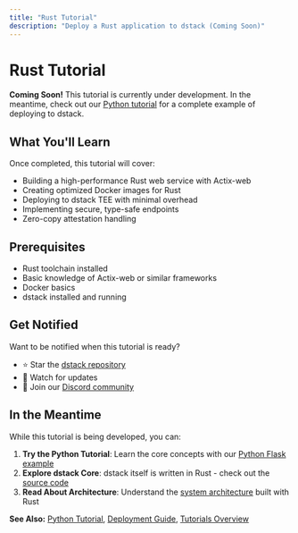 ```yaml
---
title: "Rust Tutorial"
description: "Deploy a Rust application to dstack (Coming Soon)"
---
```


# Rust Tutorial

<div className="bg-yellow-50 border-l-4 border-yellow-400 p-4 mb-6">
  <div className="flex">
    <div className="ml-3">
      <p className="text-sm text-yellow-700">
        <strong>Coming Soon!</strong> This tutorial is currently under development. In the meantime, check out our <a href="/docs/tutorials/python-example" className="underline">Python tutorial</a> for a complete example of deploying to dstack.
      </p>
    </div>
  </div>
</div>

## What You'll Learn

Once completed, this tutorial will cover:

* Building a high-performance Rust web service with Actix-web
* Creating optimized Docker images for Rust
* Deploying to dstack TEE with minimal overhead
* Implementing secure, type-safe endpoints
* Zero-copy attestation handling

## Prerequisites

* Rust toolchain installed
* Basic knowledge of Actix-web or similar frameworks
* Docker basics
* dstack installed and running

## Get Notified

Want to be notified when this tutorial is ready?

* ⭐ Star the [dstack repository](https://github.com/Dstack-TEE/dstack)
* 👀 Watch for updates
* 💬 Join our [Discord community](https://discord.gg/phala)

## In the Meantime

While this tutorial is being developed, you can:

1. **Try the Python Tutorial**: Learn the core concepts with our [Python Flask example](/docs/tutorials/python-example)
2. **Explore dstack Core**: dstack itself is written in Rust - check out the [source code](https://github.com/Dstack-TEE/dstack)
3. **Read About Architecture**: Understand the [system architecture](/docs/concepts/architecture) built with Rust

**See Also:** [Python Tutorial](/docs/tutorials/python-example), [Deployment Guide](/docs/deployment-guides/deploying-applications), [Tutorials Overview](/docs/tutorials)
